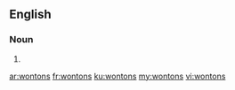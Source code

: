 ==English==

===Noun===
{{head|en}}

# {{plural of|wonton}}

[[ar:wontons]]
[[fr:wontons]]
[[ku:wontons]]
[[my:wontons]]
[[vi:wontons]]